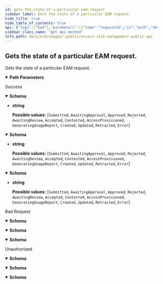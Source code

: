 ```yaml
---
id: gets-the-state-of-a-particular-eam-request
sidebar_label: Gets the state of a particular EAM request.
hide_title: true
hide_table_of_contents: true
api: {"tags":["Eam"],"parameters":[{"name":"requestId","in":"path","description":"The id of the EAM request to query.","required":true,"schema":{"type":"string","format":"uuid"}}],"responses":{"200":{"description":"Success","content":{"text/plain":{"schema":{"enum":["Submitted","AwaitingApproval","Approved","Rejected","AwaitingReview","Accepted","Contested","AccessProvisioned","GeneratingUsageReport","Created","Updated","Retracted","Error"],"type":"string"}},"application/json":{"schema":{"enum":["Submitted","AwaitingApproval","Approved","Rejected","AwaitingReview","Accepted","Contested","AccessProvisioned","GeneratingUsageReport","Created","Updated","Retracted","Error"],"type":"string"}},"text/json":{"schema":{"enum":["Submitted","AwaitingApproval","Approved","Rejected","AwaitingReview","Accepted","Contested","AccessProvisioned","GeneratingUsageReport","Created","Updated","Retracted","Error"],"type":"string"}}}},"400":{"description":"Bad Request","content":{"text/plain":{"schema":{"type":"object","properties":{"type":{"type":"string","nullable":true},"title":{"type":"string","nullable":true},"status":{"type":"integer","format":"int32","nullable":true},"detail":{"type":"string","nullable":true},"instance":{"type":"string","nullable":true}},"additionalProperties":{"type":"object","additionalProperties":false}}},"application/json":{"schema":{"type":"object","properties":{"type":{"type":"string","nullable":true},"title":{"type":"string","nullable":true},"status":{"type":"integer","format":"int32","nullable":true},"detail":{"type":"string","nullable":true},"instance":{"type":"string","nullable":true}},"additionalProperties":{"type":"object","additionalProperties":false}}},"text/json":{"schema":{"type":"object","properties":{"type":{"type":"string","nullable":true},"title":{"type":"string","nullable":true},"status":{"type":"integer","format":"int32","nullable":true},"detail":{"type":"string","nullable":true},"instance":{"type":"string","nullable":true}},"additionalProperties":{"type":"object","additionalProperties":false}}}}},"401":{"description":"Unauthorized","content":{"text/plain":{"schema":{"type":"object","properties":{"type":{"type":"string","nullable":true},"title":{"type":"string","nullable":true},"status":{"type":"integer","format":"int32","nullable":true},"detail":{"type":"string","nullable":true},"instance":{"type":"string","nullable":true}},"additionalProperties":{"type":"object","additionalProperties":false}}},"application/json":{"schema":{"type":"object","properties":{"type":{"type":"string","nullable":true},"title":{"type":"string","nullable":true},"status":{"type":"integer","format":"int32","nullable":true},"detail":{"type":"string","nullable":true},"instance":{"type":"string","nullable":true}},"additionalProperties":{"type":"object","additionalProperties":false}}},"text/json":{"schema":{"type":"object","properties":{"type":{"type":"string","nullable":true},"title":{"type":"string","nullable":true},"status":{"type":"integer","format":"int32","nullable":true},"detail":{"type":"string","nullable":true},"instance":{"type":"string","nullable":true}},"additionalProperties":{"type":"object","additionalProperties":false}}}}}},"description":"Gets the state of a particular EAM request.","method":"get","path":"/api/v1/eam/{requestId}/state","info":{"title":"Access Risk Management Public API","version":"1.0"},"postman":{"name":"Gets the state of a particular EAM request.","description":{"type":"text/plain"},"url":{"path":["api","v1","eam",":requestId","state"],"host":["{{baseUrl}}"],"query":[],"variable":[{"disabled":false,"description":{"content":"(Required) The id of the EAM request to query.","type":"text/plain"},"type":"any","value":"","key":"requestId"}]},"header":[{"key":"Accept","value":"text/plain"}],"method":"GET"}}
sidebar_class_name: "get api-method"
info_path: docs/arm/swagger-public/access-risk-management-public-api
---
```



## Gets the state of a particular EAM request.



Gets the state of a particular EAM request.

<details style={{"marginBottom":"1rem"}} data-collapsed={false} open={true}><summary style={{}}><strong>Path Parameters</strong></summary><div><ul><ParamsItem className={"paramsItem"} param={{"name":"requestId","in":"path","description":"The id of the EAM request to query.","required":true,"schema":{"type":"string","format":"uuid"}}}></ParamsItem></ul></div></details><div><ApiTabs><TabItem label={"200"} value={"200"}><div>

Success

</div><div><MimeTabs groupId={"mime-type"}><TabItem label={"text/plain"} value={"text/plain"}><SchemaTabs groupId={"schema-tabs"}><TabItem label={"Schema"} value={"Schema"}><details style={{}} data-collapsed={false} open={true}><summary style={{"textAlign":"left"}}><strong>Schema</strong></summary><div style={{"textAlign":"left","marginLeft":"1rem"}}></div><ul style={{"marginLeft":"1rem"}}><li><div><strong>string</strong><div style={{"marginTop":"var(--ifm-table-cell-padding)"}}>

**Possible values:** [`Submitted`, `AwaitingApproval`, `Approved`, `Rejected`, `AwaitingReview`, `Accepted`, `Contested`, `AccessProvisioned`, `GeneratingUsageReport`, `Created`, `Updated`, `Retracted`, `Error`]

</div></div></li></ul></details></TabItem></SchemaTabs></TabItem><TabItem label={"application/json"} value={"application/json"}><SchemaTabs groupId={"schema-tabs"}><TabItem label={"Schema"} value={"Schema"}><details style={{}} data-collapsed={false} open={true}><summary style={{"textAlign":"left"}}><strong>Schema</strong></summary><div style={{"textAlign":"left","marginLeft":"1rem"}}></div><ul style={{"marginLeft":"1rem"}}><li><div><strong>string</strong><div style={{"marginTop":"var(--ifm-table-cell-padding)"}}>

**Possible values:** [`Submitted`, `AwaitingApproval`, `Approved`, `Rejected`, `AwaitingReview`, `Accepted`, `Contested`, `AccessProvisioned`, `GeneratingUsageReport`, `Created`, `Updated`, `Retracted`, `Error`]

</div></div></li></ul></details></TabItem></SchemaTabs></TabItem><TabItem label={"text/json"} value={"text/json"}><SchemaTabs groupId={"schema-tabs"}><TabItem label={"Schema"} value={"Schema"}><details style={{}} data-collapsed={false} open={true}><summary style={{"textAlign":"left"}}><strong>Schema</strong></summary><div style={{"textAlign":"left","marginLeft":"1rem"}}></div><ul style={{"marginLeft":"1rem"}}><li><div><strong>string</strong><div style={{"marginTop":"var(--ifm-table-cell-padding)"}}>

**Possible values:** [`Submitted`, `AwaitingApproval`, `Approved`, `Rejected`, `AwaitingReview`, `Accepted`, `Contested`, `AccessProvisioned`, `GeneratingUsageReport`, `Created`, `Updated`, `Retracted`, `Error`]

</div></div></li></ul></details></TabItem></SchemaTabs></TabItem></MimeTabs></div></TabItem><TabItem label={"400"} value={"400"}><div>

Bad Request

</div><div><MimeTabs groupId={"mime-type"}><TabItem label={"text/plain"} value={"text/plain"}><SchemaTabs groupId={"schema-tabs"}><TabItem label={"Schema"} value={"Schema"}><details style={{}} data-collapsed={false} open={true}><summary style={{"textAlign":"left"}}><strong>Schema</strong></summary><div style={{"textAlign":"left","marginLeft":"1rem"}}></div><ul style={{"marginLeft":"1rem"}}><SchemaItem collapsible={false} name={"type"} required={false} schemaDescription={undefined} schemaName={"string"} qualifierMessage={undefined} defaultValue={undefined}></SchemaItem><SchemaItem collapsible={false} name={"title"} required={false} schemaDescription={undefined} schemaName={"string"} qualifierMessage={undefined} defaultValue={undefined}></SchemaItem><SchemaItem collapsible={false} name={"status"} required={false} schemaDescription={undefined} schemaName={"int32"} qualifierMessage={undefined} defaultValue={undefined}></SchemaItem><SchemaItem collapsible={false} name={"detail"} required={false} schemaDescription={undefined} schemaName={"string"} qualifierMessage={undefined} defaultValue={undefined}></SchemaItem><SchemaItem collapsible={false} name={"instance"} required={false} schemaDescription={undefined} schemaName={"string"} qualifierMessage={undefined} defaultValue={undefined}></SchemaItem></ul></details></TabItem></SchemaTabs></TabItem><TabItem label={"application/json"} value={"application/json"}><SchemaTabs groupId={"schema-tabs"}><TabItem label={"Schema"} value={"Schema"}><details style={{}} data-collapsed={false} open={true}><summary style={{"textAlign":"left"}}><strong>Schema</strong></summary><div style={{"textAlign":"left","marginLeft":"1rem"}}></div><ul style={{"marginLeft":"1rem"}}><SchemaItem collapsible={false} name={"type"} required={false} schemaDescription={undefined} schemaName={"string"} qualifierMessage={undefined} defaultValue={undefined}></SchemaItem><SchemaItem collapsible={false} name={"title"} required={false} schemaDescription={undefined} schemaName={"string"} qualifierMessage={undefined} defaultValue={undefined}></SchemaItem><SchemaItem collapsible={false} name={"status"} required={false} schemaDescription={undefined} schemaName={"int32"} qualifierMessage={undefined} defaultValue={undefined}></SchemaItem><SchemaItem collapsible={false} name={"detail"} required={false} schemaDescription={undefined} schemaName={"string"} qualifierMessage={undefined} defaultValue={undefined}></SchemaItem><SchemaItem collapsible={false} name={"instance"} required={false} schemaDescription={undefined} schemaName={"string"} qualifierMessage={undefined} defaultValue={undefined}></SchemaItem></ul></details></TabItem></SchemaTabs></TabItem><TabItem label={"text/json"} value={"text/json"}><SchemaTabs groupId={"schema-tabs"}><TabItem label={"Schema"} value={"Schema"}><details style={{}} data-collapsed={false} open={true}><summary style={{"textAlign":"left"}}><strong>Schema</strong></summary><div style={{"textAlign":"left","marginLeft":"1rem"}}></div><ul style={{"marginLeft":"1rem"}}><SchemaItem collapsible={false} name={"type"} required={false} schemaDescription={undefined} schemaName={"string"} qualifierMessage={undefined} defaultValue={undefined}></SchemaItem><SchemaItem collapsible={false} name={"title"} required={false} schemaDescription={undefined} schemaName={"string"} qualifierMessage={undefined} defaultValue={undefined}></SchemaItem><SchemaItem collapsible={false} name={"status"} required={false} schemaDescription={undefined} schemaName={"int32"} qualifierMessage={undefined} defaultValue={undefined}></SchemaItem><SchemaItem collapsible={false} name={"detail"} required={false} schemaDescription={undefined} schemaName={"string"} qualifierMessage={undefined} defaultValue={undefined}></SchemaItem><SchemaItem collapsible={false} name={"instance"} required={false} schemaDescription={undefined} schemaName={"string"} qualifierMessage={undefined} defaultValue={undefined}></SchemaItem></ul></details></TabItem></SchemaTabs></TabItem></MimeTabs></div></TabItem><TabItem label={"401"} value={"401"}><div>

Unauthorized

</div><div><MimeTabs groupId={"mime-type"}><TabItem label={"text/plain"} value={"text/plain"}><SchemaTabs groupId={"schema-tabs"}><TabItem label={"Schema"} value={"Schema"}><details style={{}} data-collapsed={false} open={true}><summary style={{"textAlign":"left"}}><strong>Schema</strong></summary><div style={{"textAlign":"left","marginLeft":"1rem"}}></div><ul style={{"marginLeft":"1rem"}}><SchemaItem collapsible={false} name={"type"} required={false} schemaDescription={undefined} schemaName={"string"} qualifierMessage={undefined} defaultValue={undefined}></SchemaItem><SchemaItem collapsible={false} name={"title"} required={false} schemaDescription={undefined} schemaName={"string"} qualifierMessage={undefined} defaultValue={undefined}></SchemaItem><SchemaItem collapsible={false} name={"status"} required={false} schemaDescription={undefined} schemaName={"int32"} qualifierMessage={undefined} defaultValue={undefined}></SchemaItem><SchemaItem collapsible={false} name={"detail"} required={false} schemaDescription={undefined} schemaName={"string"} qualifierMessage={undefined} defaultValue={undefined}></SchemaItem><SchemaItem collapsible={false} name={"instance"} required={false} schemaDescription={undefined} schemaName={"string"} qualifierMessage={undefined} defaultValue={undefined}></SchemaItem></ul></details></TabItem></SchemaTabs></TabItem><TabItem label={"application/json"} value={"application/json"}><SchemaTabs groupId={"schema-tabs"}><TabItem label={"Schema"} value={"Schema"}><details style={{}} data-collapsed={false} open={true}><summary style={{"textAlign":"left"}}><strong>Schema</strong></summary><div style={{"textAlign":"left","marginLeft":"1rem"}}></div><ul style={{"marginLeft":"1rem"}}><SchemaItem collapsible={false} name={"type"} required={false} schemaDescription={undefined} schemaName={"string"} qualifierMessage={undefined} defaultValue={undefined}></SchemaItem><SchemaItem collapsible={false} name={"title"} required={false} schemaDescription={undefined} schemaName={"string"} qualifierMessage={undefined} defaultValue={undefined}></SchemaItem><SchemaItem collapsible={false} name={"status"} required={false} schemaDescription={undefined} schemaName={"int32"} qualifierMessage={undefined} defaultValue={undefined}></SchemaItem><SchemaItem collapsible={false} name={"detail"} required={false} schemaDescription={undefined} schemaName={"string"} qualifierMessage={undefined} defaultValue={undefined}></SchemaItem><SchemaItem collapsible={false} name={"instance"} required={false} schemaDescription={undefined} schemaName={"string"} qualifierMessage={undefined} defaultValue={undefined}></SchemaItem></ul></details></TabItem></SchemaTabs></TabItem><TabItem label={"text/json"} value={"text/json"}><SchemaTabs groupId={"schema-tabs"}><TabItem label={"Schema"} value={"Schema"}><details style={{}} data-collapsed={false} open={true}><summary style={{"textAlign":"left"}}><strong>Schema</strong></summary><div style={{"textAlign":"left","marginLeft":"1rem"}}></div><ul style={{"marginLeft":"1rem"}}><SchemaItem collapsible={false} name={"type"} required={false} schemaDescription={undefined} schemaName={"string"} qualifierMessage={undefined} defaultValue={undefined}></SchemaItem><SchemaItem collapsible={false} name={"title"} required={false} schemaDescription={undefined} schemaName={"string"} qualifierMessage={undefined} defaultValue={undefined}></SchemaItem><SchemaItem collapsible={false} name={"status"} required={false} schemaDescription={undefined} schemaName={"int32"} qualifierMessage={undefined} defaultValue={undefined}></SchemaItem><SchemaItem collapsible={false} name={"detail"} required={false} schemaDescription={undefined} schemaName={"string"} qualifierMessage={undefined} defaultValue={undefined}></SchemaItem><SchemaItem collapsible={false} name={"instance"} required={false} schemaDescription={undefined} schemaName={"string"} qualifierMessage={undefined} defaultValue={undefined}></SchemaItem></ul></details></TabItem></SchemaTabs></TabItem></MimeTabs></div></TabItem></ApiTabs></div>
      